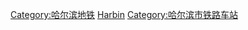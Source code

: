[[Category:哈尔滨地铁|Category:哈尔滨地铁]]
[[Category:中国地铁车站|Harbin]]
[[Category:哈尔滨市铁路车站|Category:哈尔滨市铁路车站]]